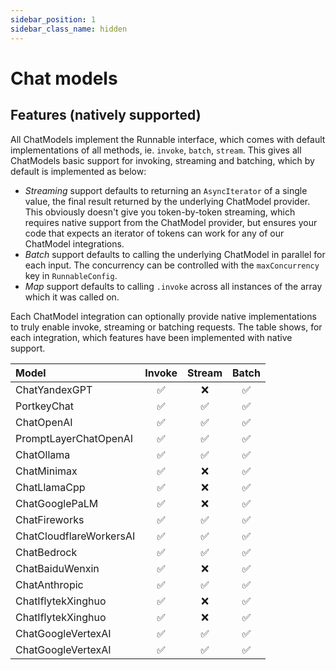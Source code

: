 ```yaml
---
sidebar_position: 1
sidebar_class_name: hidden
---
```


# Chat models

<!-- This file is autogenerated. Do not edit directly. -->
<!-- See `scripts/model-docs.table.js` for details -->

## Features (natively supported)

All ChatModels implement the Runnable interface, which comes with default implementations of all methods, ie. `invoke`, `batch`, `stream`. This gives all ChatModels basic support for invoking, streaming and batching, which by default is implemented as below:

- _Streaming_ support defaults to returning an `AsyncIterator` of a single value, the final result returned by the underlying ChatModel provider. This obviously doesn't give you token-by-token streaming, which requires native support from the ChatModel provider, but ensures your code that expects an iterator of tokens can work for any of our ChatModel integrations.
- _Batch_ support defaults to calling the underlying ChatModel in parallel for each input. The concurrency can be controlled with the `maxConcurrency` key in `RunnableConfig`.
- _Map_ support defaults to calling `.invoke` across all instances of the array which it was called on.

Each ChatModel integration can optionally provide native implementations to truly enable invoke, streaming or batching requests. The table shows, for each integration, which features have been implemented with native support.

| Model                   | Invoke | Stream | Batch |
| :---------------------- | :----: | :----: | :---: |
| ChatYandexGPT           |   ✅   |   ❌   |  ✅   |
| PortkeyChat             |   ✅   |   ✅   |  ✅   |
| ChatOpenAI              |   ✅   |   ✅   |  ✅   |
| PromptLayerChatOpenAI   |   ✅   |   ✅   |  ✅   |
| ChatOllama              |   ✅   |   ✅   |  ✅   |
| ChatMinimax             |   ✅   |   ❌   |  ✅   |
| ChatLlamaCpp            |   ✅   |   ❌   |  ✅   |
| ChatGooglePaLM          |   ✅   |   ❌   |  ✅   |
| ChatFireworks           |   ✅   |   ✅   |  ✅   |
| ChatCloudflareWorkersAI |   ✅   |   ✅   |  ✅   |
| ChatBedrock             |   ✅   |   ✅   |  ✅   |
| ChatBaiduWenxin         |   ✅   |   ❌   |  ✅   |
| ChatAnthropic           |   ✅   |   ✅   |  ✅   |
| ChatIflytekXinghuo      |   ✅   |   ❌   |  ✅   |
| ChatIflytekXinghuo      |   ✅   |   ❌   |  ✅   |
| ChatGoogleVertexAI      |   ✅   |   ✅   |  ✅   |
| ChatGoogleVertexAI      |   ✅   |   ✅   |  ✅   |
